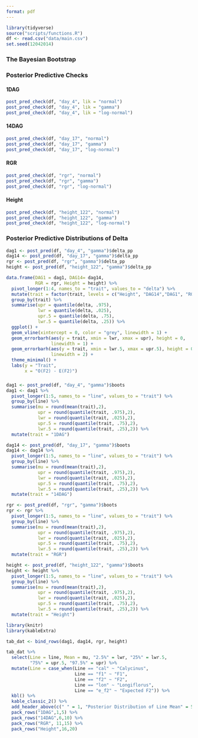 ```yaml
---
format: pdf
---
```


```r
library(tidyverse)
source("scripts/functions.R")
df <- read.csv("data/main.csv")
set.seed(12042014)
```

### The Bayesian Bootstrap




\begin{align*}
w &\sim Dirichlet(\alpha)  \\
\mu &= \sum_{i=1}^nw_ix_i \\
\sigma &= \sqrt{\sum_{i=1}^nw_i(x_i-\sum_{i=1}^nw_ix_i)^2}
\end{align*}



### Posterior Predictive Checks

#### 1DAG

```r
post_pred_check(df, "day_4", lik = "normal")
post_pred_check(df, "day_4", lik = "gamma")
post_pred_check(df, "day_4", lik = "log-normal")
```

#### 14DAG

```r
post_pred_check(df, "day_17", "normal")
post_pred_check(df, "day_17", "gamma")
post_pred_check(df, "day_17", "log-normal")
```

#### RGR

```r
post_pred_check(df, "rgr", "normal")
post_pred_check(df, "rgr", "gamma")
post_pred_check(df, "rgr", "log-normal")
```

#### Height

```r
post_pred_check(df, "height_122", "normal")
post_pred_check(df, "height_122", "gamma")
post_pred_check(df, "height_122", "log-normal")
```

### Posterior Predictive Distributions of Delta

```r

dag1 <- post_pred(df, "day_4", "gamma")$delta_pp
dag14 <- post_pred(df, "day_17", "gamma")$delta_pp
rgr <- post_pred(df, "rgr", "gamma")$delta_pp
height <- post_pred(df, "height_122", "gamma")$delta_pp

data.frame(DAG1 = dag1, DAG14= dag14, 
           RGR = rgr, Height = height) %>% 
  pivot_longer(1:4, names_to = "trait", values_to = "delta") %>% 
  mutate(trait = factor(trait, levels = c("Height", "DAG14","DAG1", "RGR"))) %>% 
  group_by(trait) %>% 
  summarise(upr = quantile(delta, .975),
            lwr = quantile(delta, .025),
            upr.5 = quantile(delta, .75),
            lwr.5 = quantile(delta, .25)) %>% 
  ggplot() +
  geom_vline(xintercept = 0, color = "grey", linewidth = 1) +
  geom_errorbarh(aes(y = trait, xmin = lwr, xmax = upr), height = 0, 
                 linewidth = 1) +
  geom_errorbarh(aes(y = trait, xmin = lwr.5, xmax = upr.5), height = 0, 
                 linewidth = 2) +
  theme_minimal() +
  labs(y = "Trait",
       x = "O(F2) - E(F2)")

```


### 

```r
dag1 <- post_pred(df, "day_4", "gamma")$boots
dag1 <- dag1 %>% 
  pivot_longer(1:5, names_to = "line", values_to = "trait") %>% 
  group_by(line) %>% 
  summarise(mu = round(mean(trait),2),
            upr = round(quantile(trait, .975),2),
            lwr = round(quantile(trait, .025),2),
            upr.5 = round(quantile(trait, .75),2),
            lwr.5 = round(quantile(trait, .25),2)) %>% 
  mutate(trait = "1DAG")

dag14 <- post_pred(df, "day_17", "gamma")$boots
dag14 <- dag14 %>% 
  pivot_longer(1:5, names_to = "line", values_to = "trait") %>% 
  group_by(line) %>% 
  summarise(mu = round(mean(trait),2),
            upr = round(quantile(trait, .975),2),
            lwr = round(quantile(trait, .025),2),
            upr.5 = round(quantile(trait, .75),2),
            lwr.5 = round(quantile(trait, .25),2)) %>% 
  mutate(trait = "14DAG")

rgr <- post_pred(df, "rgr", "gamma")$boots
rgr <- rgr %>% 
  pivot_longer(1:5, names_to = "line", values_to = "trait") %>% 
  group_by(line) %>% 
  summarise(mu = round(mean(trait),2),
            upr = round(quantile(trait, .975),2),
            lwr = round(quantile(trait, .025),2),
            upr.5 = round(quantile(trait, .75),2),
            lwr.5 = round(quantile(trait, .25),2)) %>% 
  mutate(trait = "RGR")

height <- post_pred(df, "height_122", "gamma")$boots
height <- height %>% 
  pivot_longer(1:5, names_to = "line", values_to = "trait") %>% 
  group_by(line) %>% 
  summarise(mu = round(mean(trait),2),
            upr = round(quantile(trait, .975),2),
            lwr = round(quantile(trait, .025),2),
            upr.5 = round(quantile(trait, .75),2),
            lwr.5 = round(quantile(trait, .25),2)) %>% 
  mutate(trait = "Height")

library(knitr)
library(kableExtra)

tab_dat <- bind_rows(dag1, dag14, rgr, height)

tab_dat %>% 
  select(Line = line, Mean = mu, "2.5%" = lwr, "25%" = lwr.5,
         "75%" = upr.5, "97.5%" = upr) %>% 
  mutate(Line = case_when(Line == "cal" ~ "Calycinus",
                          Line == "f1" ~ "F1",
                          Line == "f2" ~ "F2",
                          Line == "lon" ~ "Longiflorus",
                          Line == "e_f2" ~ "Expected F2")) %>% 
  kbl() %>% 
  kable_classic_2() %>% 
  add_header_above(c(" " = 1, "Posterior Distribution of Line Mean" = 5)) %>%
  pack_rows("1DAG",1,5) %>%
  pack_rows("14DAG",6,10) %>%
  pack_rows("RGR", 11,15) %>%
  pack_rows("Height",16,20)
```

```r

```

